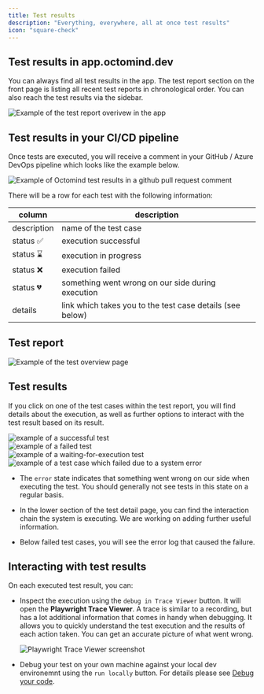 ```yaml
---
title: Test results
description: "Everything, everywhere, all at once test results"
icon: "square-check"
---
```


## Test results in app.octomind.dev

You can always find all test results in the app. The test report section on the front page is listing all recent test reports in chronological order.
You can also reach the test results via the sidebar.

<Frame caption="Example of the test report overivew in the app, screenshot 08/2023">
  <img
    src="images/test-report-overview.png"
    alt="Example of the test report overivew in the app"
  />
</Frame>

## Test results in your CI/CD pipeline

Once tests are executed, you will receive a comment in your GitHub / Azure DevOps pipeline which looks like the example below.

<Frame caption="Example of Octomind test results in a commit comment, screenshot 09/2023">
  <img
    src="images/Octomind-test-results-commit-comments-GitHub-example.png"
    alt="Example of Octomind test results in a github pull request comment"
  />
</Frame>

There will be a row for each test with the following information:

| column      | description                                               |
| ----------- | --------------------------------------------------------- |
| description | name of the test case                                     |
| status ✅   | execution successful                                      |
| status ⌛️   | execution in progress                                     |
| status ❌   | execution failed                                          |
| status 💔   | something went wrong on our side during execution         |
| details     | link which takes you to the test case details (see below) |

## Test report

<img
  src="/images/test-overview-explained.png"
  alt="Example of the test overview page"
/>

## Test results

If you click on one of the test cases within the test report, you will find details about the execution, as well as further options to interact with the test result based on its result.

<Frame caption="Test result page for a successful test case, screenshot 09/2023">
  <img
    src="/images/test-result-success.png"
    alt="example of a successful test"
  />
</Frame>

<div class="mt-8" />

<Frame caption="Test result page for a failed test case, screenshot 09/2023">
  <img src="/images/test-result-failure.png" alt="example of a failed test" />
</Frame>

<div class="mt-8" />

<Frame caption="Test result page for a waiting-for-execution test case, screenshot 09/2023">
  <img
    src="/images/test-result-waiting.png"
    alt="example of a waiting-for-execution test"
  />
</Frame>

<div class="mt-8" />

<Frame caption="Test result page for a system error test case, screenshot 09/2023">
  <img
    src="/images/test-result-error.png"
    alt="example of a test case which failed due to a system error"
  />
</Frame>

- The `error` state indicates that something went wrong on our side when executing the test.
  You should generally not see tests in this state on a regular basis.

- In the lower section of the test detail page, you can find the interaction chain the system is executing.
  We are working on adding further useful information.

- Below failed test cases, you will see the error log that caused the failure.

## Interacting with test results

On each executed test result, you can:

- Inspect the execution using the `debug in Trace Viewer` button.
  It will open the **Playwright Trace Viewer**. A trace is similar to a recording, but has a lot additional information that
  comes in handy when debugging. It allows you to quickly understand the test execution and the results of each action taken.
  You can get an accurate picture of what went wrong.

  <Frame caption="Use Playwright Trace Viewer within Octomind">
    <img
      src="images/screenshot-Playwright-Trace-Viewer.png"
      alt="Playwright Trace Viewer screenshot"
    />
  </Frame>

- Debug your test on your own machine against your local dev environemnt using the `run locally` button. For details please see [Debug your code](/debugtopus).
